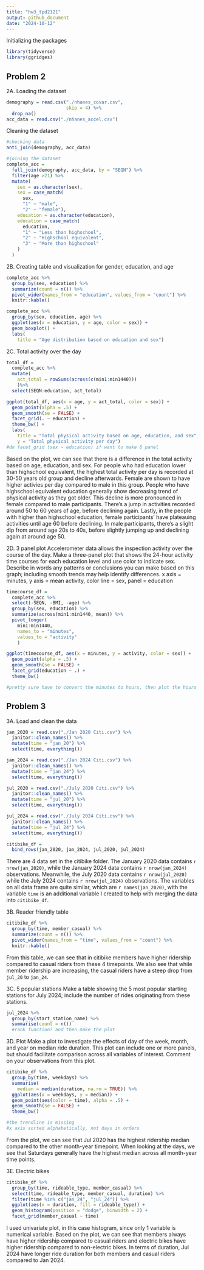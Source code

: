 ```yaml
---
title: "hw3_tpd2121"
output: github_document
date: "2024-10-12"
---
```


Initializing the packages
```r
library(tidyverse)
library(ggridges)
```

## Problem 2

2A. Loading the dataset
```r
demography = read.csv("./nhanes_covar.csv", 
                      skip = 4) %>% 
  drop_na()
acc_data = read.csv("./nhanes_accel.csv")
```

Cleaning the dataset
```r
#checking data
anti_join(demography, acc_data)

#joining the dataset
complete_acc = 
  full_join(demography, acc_data, by = "SEQN") %>% 
  filter(age >21) %>% 
  mutate(
    sex = as.character(sex),
    sex = case_match(
      sex,
      "1" ~ "male",
      "2" ~ "female"), 
    education = as.character(education),
    education = case_match(
      education,
      "1" ~ "Less than highschool",
      "2" ~ "Highschool equivalent",
      "3" ~ "More than highschool"
    )
  )
```

2B. Creating table and visualization for gender, education, and age
```r
complete_acc %>% 
  group_by(sex, education) %>% 
  summarize(count = n()) %>% 
  pivot_wider(names_from = "education", values_from = "count") %>% 
  knitr::kable()
```

```r
complete_acc %>% 
  group_by(sex, education, age) %>% 
  ggplot(aes(x = education, y = age, color = sex)) + 
  geom_boxplot() + 
  labs(
    title = "Age distribution based on education and sex")
```

2C. Total activity over the day
```r
total_df = 
  complete_acc %>% 
  mutate(
    act_total = rowSums(across(c(min1:min1440)))
    )%>% 
  select(SEQN:education, act_total)
```

```r
ggplot(total_df, aes(x = age, y = act_total, color = sex)) + 
  geom_point(alpha = .5) +
  geom_smooth(se = FALSE) + 
  facet_grid(. ~ education) + 
  theme_bw() +
  labs(
    title = "Total physical activity based on age, education, and sex",
    y = "Total physical activity per day")
#do facet_grid (sex ~ education) if want to make 6 panel
```

Based on the plot, we can see that there is a difference in the total activity based on age, education, and sex. For people who had education lower than highschool equivalent, the highest total activity per day is recorded at 30-50 years old group and decline afterwards. Female are shown to have higher activies per day compared to male in this group. People who have highschool equivalent education generally show decreasing trend of physical activity as they got older. This decline is more pronounced in female compared to male participants. There's a jump in activities recorded around 50 to 60 years of age, before declining again. Lastly, in the people with higher than highschool education, female participants' have plateauing activities until age 60 before declining. In male participants, there's a slight dip from around age 20s to 40s, before slightly jumping up and declining again at around age 50. 

2D. 3 panel plot
Accelerometer data allows the inspection activity over the course of the day. Make a three-panel plot that shows the 24-hour activity time courses for each education level and use color to indicate sex. Describe in words any patterns or conclusions you can make based on this graph; including smooth trends may help identify differences.
x axis = minutes, y axis = mean activity, color line = sex, panel = education

```r
timecourse_df = 
  complete_acc %>% 
  select(-SEQN, -BMI, -age) %>% 
  group_by(sex, education) %>% 
  summarize(across(min1:min1440, mean)) %>% 
  pivot_longer(
    min1:min1440,
    names_to = "minutes",
    values_to = "activity"
    )
```

```r
ggplot(timecourse_df, aes(x = minutes, y = activity, color = sex)) + 
  geom_point(alpha = .5) +
  geom_smooth(se = FALSE) + 
  facet_grid(education ~ .) + 
  theme_bw()

#pretty sure have to convert the minutes to hours, then plot the hours to the data
```

## Problem 3

3A. Load and clean the data
```r
jan_2020 = read.csv("./Jan 2020 Citi.csv") %>% 
  janitor::clean_names() %>%
  mutate(time = "jan_20") %>% 
  select(time, everything())

jan_2024 = read.csv("./Jan 2024 Citi.csv") %>% 
  janitor::clean_names() %>%
  mutate(time = "jan_24") %>% 
  select(time, everything())

jul_2020 = read.csv("./July 2020 Citi.csv") %>% 
  janitor::clean_names() %>%
  mutate(time = "jul_20") %>% 
  select(time, everything())

jul_2024 = read.csv("./July 2024 Citi.csv") %>% 
  janitor::clean_names() %>%
  mutate(time = "jul_24") %>% 
  select(time, everything())

citibike_df = 
  bind_rows(jan_2020, jan_2024, jul_2020, jul_2024)
```
There are 4 data set in the citibike folder. The January 2020 data contains `r nrow(jan_2020)`, while the January 2024 data contains `r nrow(jan_2024)` observations. Meanwhile, the July 2020 data contains `r nrow(jul_2020)` while the July 2024 contains `r nrow(jul_2024)` observations. The variables on all data frame are quite similar, which are `r names(jan_2020)`, with the variable `time` is an additional variable I created to help with merging the data into `citibike_df`. 

3B. Reader friendly table
```r
citibike_df %>% 
  group_by(time, member_casual) %>% 
  summarize(count = n()) %>% 
  pivot_wider(names_from = "time", values_from = "count") %>% 
  knitr::kable()
```
From this table, we can see that in citibike members have higher ridership compared to casual riders from these 4 timepoints. We also see that while member ridership are increasing, the casual riders have a steep drop from `jul_20` to `jan_24`. 

3C. 5 popular stations
Make a table showing the 5 most popular starting stations for July 2024; include the number of rides originating from these stations.
```r
jul_2024 %>% 
  group_by(start_station_name) %>% 
  summarise(count = n())
  #rank function? and then make the plot
```

3D. Plot
Make a plot to investigate the effects of day of the week, month, and year on median ride duration. This plot can include one or more panels, but should facilitate comparison across all variables of interest. Comment on your observations from this plot.

```r
citibike_df %>% 
  group_by(time, weekdays) %>% 
  summarise(
    median = median(duration, na.rm = TRUE)) %>% 
  ggplot(aes(x = weekdays, y = median)) + 
  geom_point(aes(color = time), alpha = .5) +
  geom_smooth(se = FALSE) + 
  theme_bw()

#the trendline is missing
#x axis sorted alphabetically, not days in orders
```
From the plot, we can see that Jul 2020 has the highest ridership median compared to the other month-year timepoint. When looking at the days, we see that Saturdays generally have the highest median across all month-year time points. 

3E. Electric bikes
```r
citibike_df %>% 
  group_by(time, rideable_type, member_casual) %>%
  select(time, rideable_type, member_casual, duration) %>% 
  filter(time %in% c("jan_24", "jul_24")) %>% 
  ggplot(aes(x = duration, fill = rideable_type)) + 
  geom_histogram(position = "dodge", binwidth = 2) + 
  facet_grid(member_casual ~ time)
```
I used univariate plot, in this case histogram, since only 1 variable is numerical variable. Based on the plot, we can see that members always have higher ridership compared to casual riders and electric bikes have higher ridership compared to non-electric bikes. In terms of duration, Jul 2024 have longer ride duration for both members and casual riders compared to Jan 2024. 
